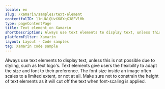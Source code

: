 ```yaml
---
locale: en
slug: /xamarin/samples/text-element
contentfulID: 11nUAlQUvX68YqXJ8FVlHb
type: pageContentPage
title: Text element on Xamarin
shortDescription: Always use text elements to display text, unless this is not possible due to styling, such as text logo's.
platformFilter: Xamarin
layout: Layout - Code samples
tag: Xamarin code sample
---
```


Always use text elements to display text, unless this is not possible due to styling, such as text logo's. Text elements give users the flexibility to adapt the size and font to their preference. The font size inside an image often scales to a limited extent, or not at all. Make sure not to constrain the height of text elements as it will cut off the text when font-scaling is applied.

<CodeSample id="text-element" locale="en" platform="xamarin"/>